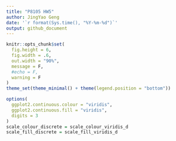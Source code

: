 ```yaml
---
title: "P8105 HW5"
author: JingYao Geng
date: '`r format(Sys.time(), "%Y-%m-%d")`'
output: github_document
---
```


```r

knitr::opts_chunk$set(
  fig.height = 6,
  fig.width = .6,
  out.width = "90%",
  message = F,
  #echo = F,
  warning = F
)
theme_set(theme_minimal() + theme(legend.position = "bottom"))

options(
  ggplot2.continuous.colour = "viridis",
  ggplot2.continuous.fill = "viridis",
  digits = 3
)
scale_colour_discrete = scale_colour_viridis_d
scale_fill_discrete = scale_fill_viridis_d
```
